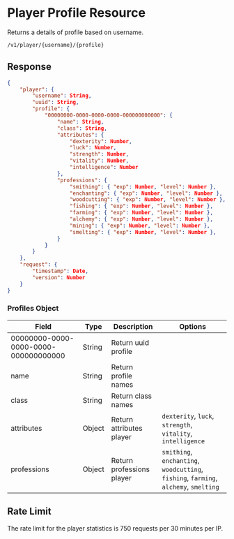 # Player Profile Resource

Returns a details of profile based on username.

```sh
/v1/player/{username}/{profile}
```

## Response

```json
{
    "player": {
        "username": String,
        "uuid": String,
        "profile": {
            "00000000-0000-0000-0000-000000000000": {
                "name": String,
                "class": String,
                "attributes": {
                    "dexterity": Number,
                    "luck": Number,
                    "strength": Number,
                    "vitality": Number,
                    "intelligence": Number
                },
                "professions": {
                    "smithing": { "exp": Number, "level": Number },
                    "enchanting": { "exp": Number, "level": Number },
                    "woodcutting": { "exp": Number, "level": Number },
                    "fishing": { "exp": Number, "level": Number },
                    "farming": { "exp": Number, "level": Number },
                    "alchemy": { "exp": Number, "level": Number },
                    "mining": { "exp": Number, "level": Number },
                    "smelting": { "exp": Number, "level": Number },
                }
            }
        }
    },
    "request": {
        "timestamp": Date,
        "version": Number
    }
}
```

### Profiles Object

| Field                                | Type   | Description               | Options                                                                              |
| ------------------------------------ | ------ | ------------------------- | ------------------------------------------------------------------------------------ |
| 00000000-0000-0000-0000-000000000000 | String | Return uuid profile       |                                                                                      |
| name                                 | String | Return profile names      |                                                                                      |
| class                                | String | Return class names        |                                                                                      |
| attributes                           | Object | Return attributes player  | `dexterity`, `luck`, `strength`, `vitality`, `intelligence`                          |
| professions                          | Object | Return professions player | `smithing`, `enchanting`, `woodcutting`, `fishing`, `farming`, `alchemy`, `smelting` |

## Rate Limit

The rate limit for the player statistics is 750 requests per 30 minutes per IP.
